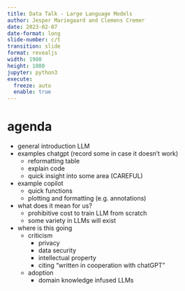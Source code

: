 ```yaml
---
title: Data Talk - Large Language Models
author: Jesper Mariegaard and Clemens Cremer
date: 2023-02-07
date-format: long
slide-number: c/t
transition: slide
format: revealjs
width: 1980
height: 1080
jupyter: python3
execute: 
  freeze: auto
  enable: true
---
```




# agenda

- general introduction LLM  
- examples chatgpt (record some in case it doesn't work)  
	- reformatting table  
	- explain code
    - quick insight into some area (CAREFUL)    
- example copilot  
	- quick functions
    - plotting and formatting (e.g. annotations) 
- what does it mean for us?  
    - prohibitive cost to train LLM from scratch
	- some variety in LLMs will exist   
- where is this going   
	- criticism  
		- privacy  
		- data security  
		- intellectual property  
		- citing "written in cooperation with chatGPT"  
	- adoption  
    	- domain knowledge infused LLMs

